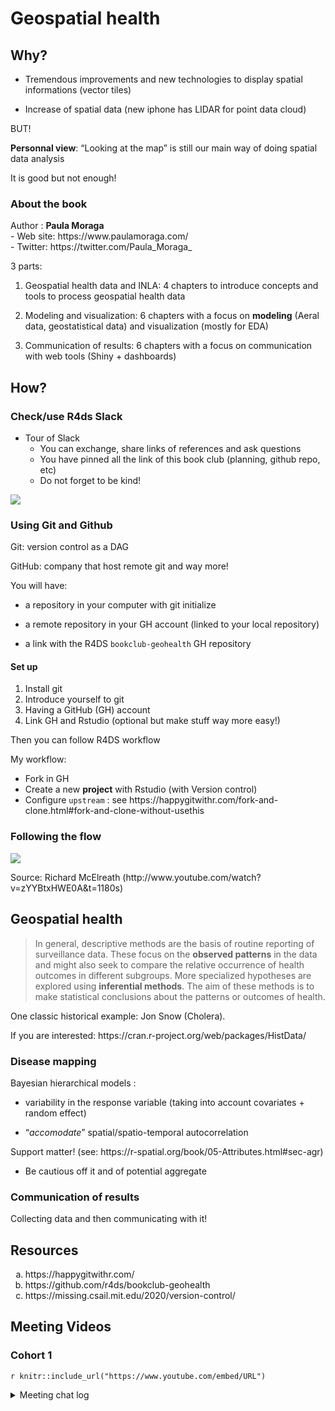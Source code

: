 # Geospatial health

## Why? 

- Tremendous improvements and new technologies to display spatial informations (vector tiles) 

- Increase of spatial data (new iphone has LIDAR for point data cloud)

BUT!

**Personnal view**: "Looking at the map"  is still our main way of doing spatial data analysis  

It is good but not enough! 



### About the book 

Author : **Paula Moraga**   
- Web site: https://www.paulamoraga.com/  
- Twitter: https://twitter.com/Paula_Moraga_  


3 parts: 

  1. Geospatial health data and INLA: 4 chapters to introduce concepts and tools to process geospatial health data 
  
  2. Modeling and visualization: 6 chapters with a focus on **modeling** (Aeral data, geostatistical data) and visualization (mostly for EDA) 
  
  3. Communication of results: 6 chapters with a focus on communication with web tools (Shiny + dashboards)
  


## How?

### Check/use R4ds Slack 

- Tour of Slack 
  - You can exchange, share links of references and ask questions 
  - You have pinned all the link of this book club (planning, github repo, etc)  
  - Do not forget to be kind!

![](images/ch01_slack.jpeg)

### Using Git and Github 

Git: version control as a DAG  

GitHub: company that host remote git and way more! 

You will have: 

- a repository in your computer with git initialize 

- a remote repository in your GH account (linked to your local repository)

- a link with the R4DS `bookclub-geohealth` GH repository 

#### Set up 

1. Install git
2. Introduce yourself to git
3. Having a GitHub (GH) account  
4. Link GH and Rstudio (optional but make stuff way more easy!)  

Then you can follow R4DS workflow

My workflow: 

- Fork in GH
- Create a new **project** with Rstudio (with Version control)
- Configure `upstream` : see  https://happygitwithr.com/fork-and-clone.html#fork-and-clone-without-usethis

### Following the flow 

![](images/ch01_flow.png)

Source: Richard McElreath (http://www.youtube.com/watch?v=zYYBtxHWE0A&t=1180s)

## Geospatial health

> In general, descriptive methods are the basis of routine reporting of surveillance data. These focus on the **observed patterns** in the data and might also seek to compare the relative occurrence of health outcomes in different subgroups. More specialized hypotheses are explored using **inferential methods**. The aim of these methods is to make statistical conclusions about the patterns or outcomes of health.

One classic historical example: Jon Snow (Cholera). 

If you are interested: https://cran.r-project.org/web/packages/HistData/

### Disease mapping

Bayesian hierarchical models : 

  - variability in the response variable (taking into account covariates + random effect)
  
  - "*accomodate*" spatial/spatio-temporal autocorrelation
  
Support matter! (see: https://r-spatial.org/book/05-Attributes.html#sec-agr) 

  - Be cautious off it and of potential aggregate 
  
### Communication of results

Collecting data and then communicating with it! 

## Resources 

a. https://happygitwithr.com/  
b. https://github.com/r4ds/bookclub-geohealth   
c. https://missing.csail.mit.edu/2020/version-control/   


## Meeting Videos

### Cohort 1

`r knitr::include_url("https://www.youtube.com/embed/URL")`

<details>
<summary> Meeting chat log </summary>

```
LOG
```
</details>
